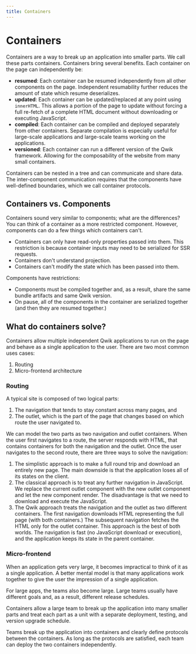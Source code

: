 ```yaml
---
title: Containers
---
```


# Containers

Containers are a way to break up an application into smaller parts. We call these parts containers. Containers bring several benefits. Each container on the page can independently be:

- **resumed**: Each container can be resumed independently from all other components on the page. Independent resumability further reduces the amount of state which resume deserializes.
- **updated**: Each container can be updated/replaced at any point using `innerHTML`. This allows a portion of the page to update without forcing a full re-fetch of a complete HTML document without downloading or executing JavaScript.
- **compiled**: Each container can be compiled and deployed separately from other containers. Separate compilation is especially useful for large-scale applications and large-scale teams working on the applications.
- **versioned**: Each container can run a different version of the Qwik framework. Allowing for the composability of the website from many small containers.

Containers can be nested in a tree and can communicate and share data. The inter-component communication requires that the components have well-defined boundaries, which we call container protocols.

## Containers vs. Components

Containers sound very similar to components; what are the differences? You can think of a container as a more restricted component. However, components can do a few things which containers can't.

- Containers can only have read-only properties passed into them. This restriction is because container inputs may need to be serialized for SSR requests.
- Containers don't understand projection.
- Containers can't modify the state which has been passed into them.

Components have restrictions:

- Components must be compiled together and, as a result, share the same bundle artifacts and same Qwik version.
- On pause, all of the components in the container are serialized together (and then they are resumed together.)

## What do containers solve?

Containers allow multiple independent Qwik applications to run on the page and behave as a single application to the user. There are two most common uses cases:

1. Routing
2. Micro-frontend architecture

### Routing

A typical site is composed of two logical parts:

1. The navigation that tends to stay constant across many pages, and
2. The outlet, which is the part of the page that changes based on which route the user navigated to.

We can model the two parts as two navigation and outlet containers. When the user first navigates to a route, the server responds with HTML, that contains containers for both the navigation and the outlet. Once the user navigates to the second route, there are three ways to solve the navigation:

1. The simplistic approach is to make a full round trip and download an entirely new page. The main downside is that the application loses all of its states on the client.
1. The classical approach is to treat any further navigation in JavaScript. We replace the current outlet component with the new outlet component and let the new component render. The disadvantage is that we need to download and execute the JavaScript.
1. The Qwik approach treats the navigation and the outlet as two different containers. The first navigation downloads HTML representing the full page (with both containers.) The subsequent navigation fetches the HTML only for the outlet container. This approach is the best of both worlds. The navigation is fast (no JavaScript download or execution), and the application keeps its state in the parent container.

### Micro-frontend

When an application gets very large, it becomes impractical to think of it as a single application. A better mental model is that many applications work together to give the user the impression of a single application.

For large apps, the teams also become large. Large teams usually have different goals and, as a result, different release schedules.

Containers allow a large team to break up the application into many smaller parts and treat each part as a unit with a separate deployment, testing, and version upgrade schedule.

Teams break up the application into containers and clearly define protocols between the containers. As long as the protocols are satisfied, each team can deploy the two containers independently.
